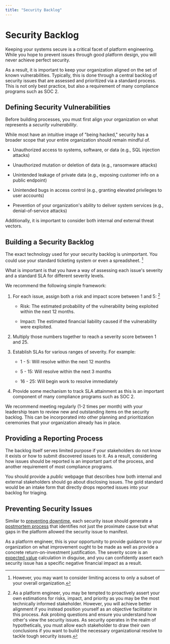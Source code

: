 ```yaml
---
title: "Security Backlog"
---
```


# Security Backlog

Keeping your systems secure is a critical facet of platform engineering. While you hope to prevent issues
through good platform design, you will never achieve perfect security.

As a result, it is important
to keep your organization aligned on the set of known vulnerabilities. Typically, this is done
through a central backlog of security issues that are assessed and prioritized via a standard process. This
is not only best practice, but also a requirement of many compliance programs such as SOC 2.

## Defining Security Vulnerabilities

Before building processes, you must first align your organization on what represents a *security vulnerability*.

While most have an intuitive image of "being hacked," security has a broader scope that your entire organization
should remain mindful of.

* Unauthorized access to systems, software, or data (e.g., SQL injection attacks)

* Unauthorized mutation or deletion of data (e.g., ransomware attacks)

* Unintended leakage of private data (e.g., exposing customer info on a public endpoint)

* Unintended bugs in access control (e.g., granting elevated privileges to user accounts)

* Prevention of your organization's ability to deliver system services (e.g., denial-of-service attacks)

Additionally, it is important to consider both internal *and* external threat vectors.

## Building a Security Backlog

The exact technology used for your security backlog is unimportant. You could use your standard ticketing
system or even a spreadsheet. [^1]

[^1]: However, you may want to consider limiting access to only a subset
    of your overall organization.

What is important is that you have a way of assessing each issue's severity and a standard SLA for different
severity levels.

We recommend the following simple framework:

1. For each issue, assign both a risk and impact score between 1 and 5: [^2]

   * Risk: The estimated probability of the vulnerability being exploited within the next 12 months.

   * Impact: The estimated financial liability caused if the vulnerability were exploited.

2. Multiply those numbers together to reach a severity score between 1 and 25.

3. Establish SLAs for various ranges of severity. For example:

   * 1 - 5: Will resolve within the next 12 months

   * 5 - 15: Will resolve within the next 3 months

   * 16 - 25: Will begin work to resolve immediately

4. Provide some mechanism to track SLA attainment as this is an important component of
   many compliance programs such as SOC 2.

[^2]: As a platform engineer, you may be tempted to proactively assert your own estimations for risks, impact, and priority as you may
    be the most technically informed stakeholder. However, you will achieve better alignment if you instead
    position yourself as an objective facilitator in this process. Ask probing questions and ensure you understand how
    other's view the security issues. As security operates in the realm of hypotheticals,
    you must allow each stakeholder to draw their own conclusions if you want to build the necessary organizational
    resolve to tackle tough security issues.

We recommend meeting regularly (1-2 times per month) with your leadership team to review new and outstanding
items on the security backlog. This can be incorporated into other planning and prioritization ceremonies
that your organization already has in place.

## Providing a Reporting Process

The backlog itself serves limited purpose if your stakeholders do not know it exists or how to submit
discovered issues to it. As a result, considering how issues should be reported is an important part
of the process, and another requirement of most compliance programs.

You should provide a *public* webpage that describes how both internal and external stakeholders should
go about disclosing issues. The gold standard would be an intake form that directly drops reported
issues into your backlog for triaging.

## Preventing Security Issues

Similar to [preventing downtime](/docs/maturity/measures/downtime-visibility#preventing-downtime), each security
issue should generate a [postmortem process](https://en.wikipedia.org/wiki/Postmortem_documentation) that
identifies not just the proximate cause but what gaps in the platform allowed the security issue to manifest.

As a platform engineer, this is your opportunity to provide guidance to your organization on what improvement
ought to be made as well as provide a concrete return-on-investment justification. The severity score is an
[expected value](https://en.wikipedia.org/wiki/Expected_value) calculation in disguise, and you
can confidently assert each security issue has a specific negative financial impact as a result.
